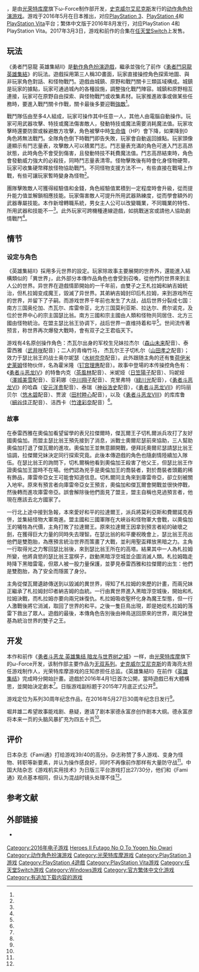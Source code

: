 {{NoteTA
 | G1 = Games
 | G2 = Square Enix
}}
{{Infobox VG
| title = 勇者鬥惡龍 英雄集結II 雙子之王與預言的終焉
| japanese = ドラゴンクエストヒーローズII 双子の王と予言の終わり
| english =
| image = File:Dragon Quest Heroes II Futago no Oh to Yogen no Owari Boxart.jpg
| caption =
| genre = [[动作角色扮演游戏|动作角色扮演]]
| platforms = {{spml|[[PlayStation_3|PlayStation 3]]|[[PlayStation_4|PlayStation 4]]|[[PlayStation_Vita|PlayStation Vita]]|[[Nintendo_Switch|Nintendo Switch]]}}
| developer = [[光荣特库摩游戏|光荣特库摩游戏]]
| publisher = [[史克威尔艾尼克斯|史克威尔艾尼克斯]]
| director = 庄知彦、[[堀井雄二|堀井雄二]]
| producer = 青海亮太
| designer =
| writer =
| programmer =
| composer = [[椙山浩一|椙山浩一]]
| artist = [[鳥山明|鳥山明]]
| series = [[勇者斗恶龙系列|勇者斗恶龙系列]]
| engine =
| modes = [[单人电子游戏|单人]]、[[多人电子游戏|多人]]
| released = '''PlayStation 3'''{{vgrelease|JP|2016年5月27日}}'''PlayStation 4'''、'''PlayStation Vita'''{{vgrelease|JP|2016年5月27日|TWHK|2016年8月4日<small>（中文版）</small>}}'''Nintendo Switch'''{{vgrelease|JP|2017年3月3日}}'''Microsoft Windows'''{{vgrelease|WW|2017年4月25日}}'''
}}

{{vgname|勇者鬥惡龍 英雄集結II 雙子之王與預言的終焉|ja=ドラゴンクエストヒーローズII 双子の王と予言の終わり}}，是由[[光荣特库摩|光荣特库摩]]旗下ω-Force制作部开发，[[史克威尔艾尼克斯|史克威尔艾尼克斯]]发行的[[动作角色扮演游戏|动作角色扮演游戏]]。游戏于2016年5月在日本推出，对应[[PlayStation_3|PlayStation 3]]、[[PlayStation_4|PlayStation 4]]和[[PlayStation_Vita|PlayStation Vita]]平台；繁体中文版于2016年8月发行，对应PlayStation 4和PlayStation Vita。2017年3月3日，游戏和前作的合集在[[任天堂Switch|任天堂Switch]]上发售。

== 玩法 ==

《勇者鬥惡龍 英雄集結II》是[[動作角色扮演遊戲|動作角色扮演遊戲]]，繼承並強化了前作《[[勇者鬥惡龍_英雄集結_闇龍與世界樹之城|勇者鬥惡龍 英雄集結]]》的玩法。遊戲採用第三人稱3D畫面，玩家直接操控角色探索地圖、與非玩家角色對話、和怪物戰鬥。遊戲由城鎮、原野和戰鬥關卡三類區域構成。城鎮是玩家的據點，玩家可通過城內的各種設施，調整強化戰鬥陣容。城鎮和原野相互連接，玩家可在原野自由探索、與怪物戰鬥或收集素材。玩家推進故事或做某些任務時，要進入戰鬥關卡作戰，關卡最後多要迎戰[[頭目_(電子遊戲)|強敵]]<ref name="bahamut_20160301" />。

戰鬥隊伍由至多4人組成，玩家可操作其中任意一人，其他人由電腦自動操作。玩家可用武器攻擊、特技或魔法傷害敵人，發動特技或魔法需要消耗魔法值。玩家攻擊時還要防禦或躲避敵方攻擊，角色被擊中時[[生命值|生命值]]（HP）會下降，如果降到0角色將無法戰鬥。全隊角色倒下時戰鬥即告失敗，玩家會自動返回據點。玩家頭像邊顯示有鬥志量表，攻擊敵人可以積累鬥志。鬥志量表充滿的角色可進入鬥志高昂狀態，此時角色不會受到傷害，且發動特技不耗費魔法值。鬥志高昂結束時，角色會發動威力強大的必殺技，同時鬥志量表清零。怪物擊敗後有時會化身怪物硬幣，玩家可收集硬幣釋放怪物協助戰鬥。不同怪物支援方法不一，有些直接在戰場上作戰，有些可讓玩家暫時變身為怪物<ref name="bahamut_20160429" />。

團隊擊敗敵人可獲得經驗值和金錢，角色經驗值累積到一定程度時會升級，從而提升能力值並解鎖相應技能。玩家傷害敵人可提升所用武器熟練度，從而學會額外的武器專屬技能。本作新增轉職系統，男女主人公可以改變職業，不同職業的特性、所用武器和技能不一<ref name="bahamut_20160310" />。此外玩家可跨機種連線遊戲，如挑戰迷宮或請他人協助劇情戰鬥<ref name="bahamat_20160525" />。

== 情节 ==

=== 设定与角色 ===

《英雄集結II》採用多元世界的設定。玩家除故事主要展開的世界外，還能進入結構類似的「異世界」，此外部分本傳作品角色也會受到召喚，從他們的世界來到主人公的世界。异世界在遊戲情節開始的一千年前，由雙子之王札拉姆和納吉姆統治，但札拉姆变成魔王，毀滅了异世界。其弟納吉姆封印后札拉姆，来到游戏所在的世界，并留下了子嗣。而游戏世界千年前也发生了大战，战后世界分裂成七国：南方三国奥伦加、杰瓦尔、库雷帝亚，北方三国莫利亚斯、拉达尔、费尔诺克，及位於世界中心的宗主国瑟比翁。南方三國和宗主國由人類和怪物共同居住、北方三國由怪物統治。在盟主瑟比翁王协调下，战后世界一直维持着和平<ref name="bahamat_20160510" />。世间流传著预言，称世界再次爆發大戰時，會有双子之王君临天下。

游戏有4名原创操作角色：杰瓦尔出身的军校生兄妹拉杰尔（[[森山未来|森山未来]]配音）、泰雷西雅（[[武井咲|武井咲]]配音）；二人的青梅竹马， 杰瓦尔王子切札尔（[[山田孝之|山田孝之]]配音）；效力于瑟比翁王的战士奥尔妮瑟（[[水树奈奈|水树奈奈]]配音）。此外跟随主角的还有隻[[史莱姆_(勇者斗恶龙)|荷伊米史莱姆]]怪物伙伴，名為霍米隆（[[钉宫理惠|钉宫理惠]]配音）。故事中登場的本传操控角色有：《[[勇者斗恶龙IV|勇者斗恶龙IV]]》的特鲁内克（[[茶風林|茶風林]]配音）、米妮娅（[[日笠陽子|日笠陽子]]配音）、玛妮娅（[[澤城美雪|澤城美雪]]配音）、亚莉娜（[[中川翔子|中川翔子]]配音）、克里弗特（[[緑川光|緑川光]]配音），《[[勇者斗恶龙VI|勇者斗恶龙VI]]》的哈森（[[安元洋贵|安元洋贵]]配音）、泰瑞（[[神谷浩史|神谷浩史]]配音），《[[勇者斗恶龙VII|勇者斗恶龙VII]]》的玛丽贝尔（[[悠木碧|悠木碧]]配音）、贾波（[[田村睦心|田村睦心]]配音），以及《[[勇者斗恶龙VIII|勇者斗恶龙VIII]]》的库库鲁（[[細谷佳正|細谷佳正]]配音）、洁西卡（[[竹達彩奈|竹達彩奈]]配音）<ref name="bahamut_20160224" />。

=== 故事 ===

在泰雷西雅在奧倫加看望留學的表兄拉傑爾時，傑瓦爾王子切札爾派兵攻打了友好國奧倫加。而盟主瑟比翁王預先接到了消息，派戰士奧爾尼瑟前來協助，三人幫助奧倫加打退了傑瓦爾的進攻。奧倫加王並無意願開戰，便拜託奧爾尼瑟請瑟比翁王協調，拉傑爾兄妹決定同行探索究竟。此後本傳遊戲的角色也隨劇情陸續加入隊伍。在瑟比翁王的詢問下，切札爾稱他看到奧倫加王殺害了他父王，但瑟比翁王作證奧倫加王當時不在場。他們認為兇手是奧倫加王的喬裝者，對於喬裝者頭戴的稀有飾品，庫雷帝亞女王可能會知道信息。切札爾同主角來到庫雷帝亞，卻立刻被關入地牢。原來有預言者向庫雷帝亞女王預言，奧倫加和傑瓦爾會開戰並很快停戰，然後轉而進攻庫雷帝亞。誤會解除後他們面見了盟主，盟主自稱也見過預言者，他現在應該去北方國家了。

一行北上途中接到急報，本來愛好和平的拉達爾王，派兵將莫利亞斯和費爾諾克吞併，並集結怪物大軍南進。盟主國和三國軍隊在大峽谷和怪物軍大會戰，以奧倫加王的犧牲為代價，主角打敗了拉達爾王。原來拉達爾王因拿到預言者給的破壞之劍，在獲得巨大力量的同時失去理智。在瑟比翁的和平慶祝晚會上，瑟比翁王亮出他們是雙胞胎，為應預言統治世界而策畫了大戰，並利用聖盃釋放黑暗之力。主角一行取得光之力奪回瑟比翁後，來到瑟比翁王所在的高塔。結果其中一人為札拉姆所變，他將貪慾的瑟比翁王當棋子，啟動黑暗浮空城並企圖消滅人類。札拉姆臨走時降下黑暗雷電，但眾人被一股力量保護，並夢見泰雷西雅和拉傑爾的出生：他們是雙胞胎，為了安全而隱匿了身分。

主角從傑瓦爾遺跡傳送到以毀滅的異世界，得知了札拉姆的來歷的計畫，而兩兄妹正繼承了札拉姆封印者納吉姆的血統。一行由異世界進入黑暗浮空城後，開始和札拉姆決戰，而札拉姆亦要向兩兄妹復仇。札拉姆吸收聖杯化身為魔王型態，但一行人激戰後將它消滅，取回了世界的和平。之後一隻巨鳥出現，即是她從札拉姆的落雷下救出了眾人。遊戲的最後，本傳角色告別後由神鳥送回原來的世界，兩兄妹登基為統治世界的雙子之王。

== 开发 ==

本作和前作《[[勇者斗恶龙_英雄集结_暗龙与世界树之城|勇者斗恶龙 英雄集结 暗龙与世界树之城]]》一样，由[[光荣特库摩|光荣特库摩]]旗下的ω-Force开发，该制作部主要作品为[[无双系列|无双系列]]。[[史克威尔艾尼克斯|史克威尔艾尼克斯]]的青海亮太担任游戏制作人，光荣特库摩游戏的庄知彦担任总监。《英雄集結II》在前作《[[勇者斗恶龙_英雄集结_暗龙与世界树之城|英雄集结]]》完成時分開始計畫。遊戲於2016年4月1日首次公開，當時遊戲已有大體構思，並開始決定劇本<ref name="famitsu_20160527" />。日版游戏副标题于2015年7月底正式公开<ref name="4gamer_20150728" />。

游戏定位为系列30周年纪念作品，在2016年5月27日30周年纪念日发行<ref name="famitsu_20160210" />。

堀井雄二希望故事能戏剧、悬疑，邀请了剧本家德永富彦创作剧本大纲。德永富彦将本来一页的头脑风暴扩充为四五十页<ref name="4gamer_20160409" />。

== 评价 ==

日本杂志《Fami通》打给游戏39/40的高分。杂志称赞了多人游戏、变身为怪物、转职等新要素，并认为操作感良好，同时不再像前作那样有大量防守战<ref name="famitsu_i1434" />。中国大陆杂志《游戏机实用技术》为日版三平台游戏打出27/30分，他们和《Fami通》观点基本相同，但认为混战时镜头处理不佳<ref name="UCG_i396_p010" />。

== 参考文献 ==

{{reflist|30em|refs=

<ref name="4gamer_20150728">{{Cite web|url=http://www.4gamer.net/games/999/G999903/20150728049/|title=「ドラゴンクエストヒーローズII」の副題は「双子の王と予言の終わり」。最大4人のマルチプレイに対応し，2016年春発売予定|date=2015-07-28|accessdate=2018-08-26|author=編集部：MU|publisher=4gamer|language=ja|deadurl=no|archiveurl=https://web.archive.org/web/20180826114935/https://www.4gamer.net/games/999/G999903/20150728049/|archivedate=2018-08-26}}</ref>

<ref name="4gamer_20160409">{{Cite web|url=http://www.4gamer.net/games/297/G029708/20160408125/|title=「ドラゴンクエストヒーローズII」の豪華キャストがついに公開！　「りゅうおう」と戦える無料追加コンテンツなども発表された「キャスト発表特番」の模様をレポート|date=2016-04-09|accessdate=2018-08-26|author=ライター：箭本進一|publisher=4gamer|language=ja|deadurl=no|archiveurl=https://web.archive.org/web/20160523082137/http://www.4gamer.net/games/297/G029708/20160408125/|archivedate=2016-05-23}}</ref>

<ref name="bahamut_20160224">{{Cite web|url=http://gnn.gamer.com.tw/4/128274.html|title=《勇者鬥惡龍 英雄集結 II》公開特魯內克和瑪莉貝露等六名參戰角色及首部宣傳影片|date=2016-02-24|accessdate=2018-08-26|publisher=[[巴哈姆特|巴哈姆特]]|language=zh|deadurl=no|archiveurl=https://web.archive.org/web/20180826114510/https://gnn.gamer.com.tw/4/128274.html|archivedate=2018-08-26}}</ref>

<ref name="bahamut_20160301">{{Cite web|url=http://gnn.gamer.com.tw/5/128545.html|title=《勇者鬥惡龍 英雄集結 II》公開主角據點澤比翁城下町以及各種冒險地圖情報|date=2016-03-01|accessdate=2018-08-26|publisher=[[巴哈姆特|巴哈姆特]]|language=zh|deadurl=no|archiveurl=https://web.archive.org/web/20180826114048/https://gnn.gamer.com.tw/5/128545.html|archivedate=2018-08-26}}</ref>

<ref name="bahamut_20160310">{{Cite web|url=http://gnn.gamer.com.tw/8/128958.html|title=《勇者鬥惡龍 英雄集結 II》公開主角「成長」、「轉職」以及「多人連線」等介紹|date=2016-03-10|accessdate=2018-08-26|publisher=[[巴哈姆特|巴哈姆特]]|language=zh|deadurl=no|archiveurl=https://web.archive.org/web/20180826114610/https://gnn.gamer.com.tw/8/128958.html|archivedate=2018-08-26}}</ref>

<ref name="bahamut_20160429">{{Cite web|url=http://gnn.gamer.com.tw/8/131198.html|title=《勇者鬥惡龍 英雄集結 II》公開伙伴怪獸情報 追加可獲得怪獸外型和能力的「變身」類型|date=2016-04-29|accessdate=2018-08-26|publisher=[[巴哈姆特|巴哈姆特]]|language=zh|deadurl=no|archiveurl=https://web.archive.org/web/20180826114717/https://gnn.gamer.com.tw/8/131198.html|archivedate=2018-08-26}}</ref>

<ref name="bahamat_20160510">{{Cite web|url=http://gnn.gamer.com.tw/8/131608.html|title=《勇者鬥惡龍 英雄集結 II》公開七國家重要人物 以及主角將要面對的部份強敵怪獸|date=2016-05-10|accessdate=2018-08-26|publisher=[[巴哈姆特|巴哈姆特]]|language=zh|deadurl=no|archiveurl=https://web.archive.org/web/20180826114758/https://gnn.gamer.com.tw/8/131608.html|archivedate=2018-08-26}}</ref>

<ref name="bahamat_20160525">{{Cite web|url=http://gnn.gamer.com.tw/4/132284.html|title=《勇者鬥惡龍 英雄集結 II》公布多人連線詳情與超巨大黑板藝術幕後製作花絮影片|date=2016-05-25|accessdate=2018-08-26|publisher=[[巴哈姆特|巴哈姆特]]|language=zh|deadurl=no|archiveurl=https://web.archive.org/web/20180826114835/https://gnn.gamer.com.tw/4/132284.html|archivedate=2018-08-26}}</ref>

<ref name="famitsu_20160210">{{Cite web|url=http://www.famitsu.com/news/201602/10098632.html|title=『ドラゴンクエストヒーローズII』鳥山明先生のデザインする主人公たちと、本作の舞台となる7つの王国に関する情報を公開！|date=2016-02-10|accessdate=2018-08-26|language=ja|deadurl=no|archiveurl=https://web.archive.org/web/20180826120106/https://www.famitsu.com/news/201602/10098632.html|archivedate=2018-08-26}}</ref>

<ref name="famitsu_20160527">{{Cite web|url=http://www.famitsu.com/news/201605/27106898.html|title=『ドラゴンクエストヒーローズII』発売記念！ 最新作はいかにして正統進化を果たしたのか？ 開発陣にロングインタビュー！(1/2)|date=2016-05-27|accessdate=2018-08-26|language=ja|deadurl=no|archiveurl=https://web.archive.org/web/20180826115958/https://www.famitsu.com/news/201605/27106898.html|archivedate=2018-08-26}}</ref>

<ref name="famitsu_i1434">ファミ通 1434号 クロスレビューより</ref>

<ref name="UCG_i396_p010">《游戏机实用技术》总第396期，第10页。</ref>

}}

== 外部链接 ==

* {{Official website|http://www.dragonquest.jp/heroes2/}} {{ja icon}}

{{勇者斗恶龙系列}}

{{DEFAULTSORT:Dragon Quest Heroes II Futago No O To Yogen No Owari}}
[[Category:2016年电子游戏|Category:2016年电子游戏]]
[[Category:勇者鬥惡龍系列電子遊戲|Heroes II Futago No O To Yogen No Owari]]
[[Category:动作角色扮演游戏|Category:动作角色扮演游戏]]
[[Category:光荣特库摩游戏|Category:光荣特库摩游戏]]
[[Category:PlayStation_3游戏|Category:PlayStation 3游戏]]
[[Category:PlayStation_4遊戲|Category:PlayStation 4遊戲]]
[[Category:PlayStation_Vita游戏|Category:PlayStation Vita游戏]]
[[Category:任天堂Switch游戏|Category:任天堂Switch游戏]]
[[Category:Windows游戏|Category:Windows游戏]]
[[Category:官方繁体中文化游戏|Category:官方繁体中文化游戏]]
[[Category:有追加下载内容的游戏|Category:有追加下载内容的游戏]]